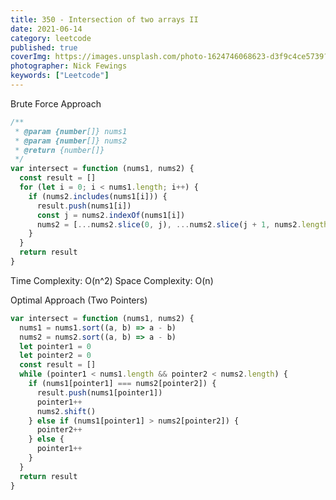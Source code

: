 ```yaml
---
title: 350 - Intersection of two arrays II
date: 2021-06-14
category: leetcode
published: true
coverImg: https://images.unsplash.com/photo-1624746068623-d3f9c4ce5739?ixid=MnwxMjA3fDB8MHxlZGl0b3JpYWwtZmVlZHw1fHx8ZW58MHx8fHw%3D&ixlib=rb-1.2.1&auto=format&fit=crop&w=400&q=60
photographer: Nick Fewings
keywords: ["Leetcode"]
---
```


Brute Force Approach

```js
/**
 * @param {number[]} nums1
 * @param {number[]} nums2
 * @return {number[]}
 */
var intersect = function (nums1, nums2) {
  const result = []
  for (let i = 0; i < nums1.length; i++) {
    if (nums2.includes(nums1[i])) {
      result.push(nums1[i])
      const j = nums2.indexOf(nums1[i])
      nums2 = [...nums2.slice(0, j), ...nums2.slice(j + 1, nums2.length)]
    }
  }
  return result
}
```

Time Complexity: O(n^2)
Space Complexity: O(n)

Optimal Approach (Two Pointers)

```js
var intersect = function (nums1, nums2) {
  nums1 = nums1.sort((a, b) => a - b)
  nums2 = nums2.sort((a, b) => a - b)
  let pointer1 = 0
  let pointer2 = 0
  const result = []
  while (pointer1 < nums1.length && pointer2 < nums2.length) {
    if (nums1[pointer1] === nums2[pointer2]) {
      result.push(nums1[pointer1])
      pointer1++
      nums2.shift()
    } else if (nums1[pointer1] > nums2[pointer2]) {
      pointer2++
    } else {
      pointer1++
    }
  }
  return result
}
```
